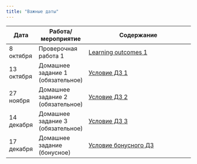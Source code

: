 ```yaml
---
title: "Важные даты"
---
```

 
Дата | Работа/мероприятие  | Содержание
-------- | -------- | --------------------------------------------------------
8 октября | Проверочная работа 1 | <a href="tvims2_LO1_2024.pdf" title=>Learning outcomes 1</a>
13 октября | Домашнее задание 1 (обязательное) | <a href="tvims2_hw1_forsubmission_2024.pdf" title=>Условие ДЗ 1</a>
27 ноября | Домашнее задание 2 (обязательное) | <a href="tvims2_hw2_forsubmission_2024.pdf" title=>Условие ДЗ 2</a>
14 декабря | Домашнее задание 3 (обязательное) | <a href="tvims2_hw3_forsubmission_2024.pdf" title=>Условие ДЗ 3</a>
17 декабря | Домашнее задание (бонусное) | <a href="tvims2_bonus2_2024.pdf" title=>Условие бонусного ДЗ</a>